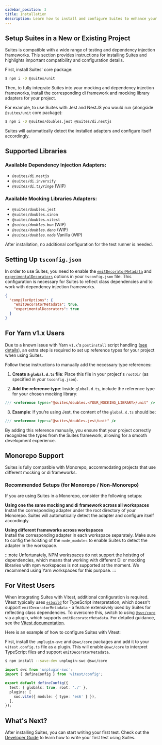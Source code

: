 ```yaml
---
sidebar_position: 3
title: Installation
description: Learn how to install and configure Suites to enhance your unit testing process across various DI frameworks and testing libraries.
---
```


## Setup Suites in a New or Existing Project

Suites is compatible with a wide range of testing and dependency injection frameworks. This section provides
instructions for installing Suites and highlights important compatibility and configuration details.

First, install Suites' core package:

```bash
$ npm i -D @suites/unit
```

Then, to fully integrate Suites into your mocking and dependency injection frameworks, install the corresponding
di framework and mocking library adapters for your project.

For example, to use Suites with Jest and NestJS you would run (alongside `@suites/unit` core package):

```bash
$ npm i -D @suites/doubles.jest @suites/di.nestjs
````

Suites will automatically detect the installed adapters and configure itself accordingly.

## Supported Libraries
### Available Dependency Injection Adapters:
  * `@suites/di.nestjs`
  * `@suites/di.inversify`
  * _`@suites/di.tsyringe`_ (WIP)

### Available Mocking Libraries Adapters:
  * `@suites/doubles.jest`
  * `@suites/doubles.sinon`
  * `@suites/doubles.vitest`
  * _`@suites/doubles.bun`_ (WIP)
  * _`@suites/doubles.deno`_ (WIP)
  * _`@suites/doubles.node`_ Vanilla (WIP)

After installation, no additional configuration for the test runner is needed.

## Setting Up `tsconfig.json`
In order to use Suites, you need to enable the [`emitDecoratorMetadata`](https://www.typescriptlang.org/tsconfig#emitDecoratorMetadata) and [`experimentalDecorators`](https://www.typescriptlang.org/tsconfig#experimentalDecorators) options in your `tsconfig.json` file.
This configuration is necessary for Suites to reflect class dependencies and to work with dependency injection frameworks.

```json title="tsconfig.json"
{
  "compilerOptions": {
    "emitDecoratorMetadata": true,
    "experimentalDecorators": true
  }
}
```

## For Yarn v1.x Users

Due to a known issue with Yarn `v1.x`'s `postinstall` script handling
([see details](https://github.com/yarnpkg/yarn/issues/5476)), an extra step is required to set up reference types for
your project when using Suites.

Follow these instructions to manually add the necessary type references:

1. **Create a `global.d.ts` file**: Place this file in your project's `rootDir` (as specified in your `tsconfig.json`).

2. **Add the reference type**: Inside `global.d.ts`, include the reference type for your chosen mocking library:

```typescript title="global.d.ts"
/// <reference types="@suites/doubles.<YOUR_MOCKING_LIBRARY>/unit" />
   ```

3. **Example**: If you’re using Jest, the content of the `global.d.ts` should be:

```typescript title="global.d.ts"
/// <reference types="@suites/doubles.jest/unit" />
   ```

By adding this reference manually, you ensure that your project correctly recognizes the types from the Suites
framework, allowing for a smooth development experience.

## Monorepo Support

Suites is fully compatible with Monorepo, accommodating projects that use different mocking or di frameworks.

### Recommended Setups (for Monorepo / Non-Monorepo)

If you are using Suites in a Monorepo, consider the following setups:

**Using one the same mocking and di framework across all workspaces** \
Install the corresponding adapter under the root directory of your Monorepo.
Suites will automatically detect the adapter and configure itself accordingly.

**Using different frameworks across workspaces** \
Install the corresponding adapter in each workspace separately. Make sure to config the hoisting of the `node_modules`
to enable Suites to detect the adapter in the workspace.

:::note
Unfortunately, NPM workspaces do not support the hoisting of dependencies, which means that working with different DI or
mocking libraries with npm workspaces is not supported at the moment. We recommend using Yarn workspaces for this purpose.
:::

## For Vitest Users

When integrating Suites with Vitest, additional configuration is required. Vitest typically uses [`esbuild`](https://esbuild.github.io/) for
TypeScript interpretation, which doesn't support `emitDecoratorMetadata` - a feature extensively used by Suites for
reflecting class dependencies. To overcome this, switch to using [`@swc/core`](https://swc.rs/docs/usage/core) via a
plugin, which supports `emitDecoratorMetadata`. For detailed guidance, see the [Vitest documentation](https://vitest.dev/).

Here is an example of how to configure Suites with Vitest:

First, install the `unplugin-swc` and `@swc/core` packages and add it to your `vitest.config.ts` file as a plugin.
This will enable `@swc/core` to interpret TypeScript files and support `emitDecoratorMetadata`.

```bash
$ npm install --save-dev unplugin-swc @swc/core
```

```typescript title="vitest.config.ts"
import swc from 'unplugin-swc';
import { defineConfig } from 'vitest/config';

export default defineConfig({
  test: { globals: true, root: './' },
  plugins: [
    swc.vite({ module: { type: 'es6' } }),
  ],
});

```

## What's Next?
After installing Suites, you can start writing your first test.
Check out the [Developer Guide](/docs/developer-guide) to learn how to write your first test using Suites.